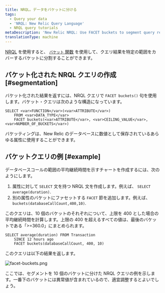 ```yaml
---
title: NRQL。データをバケットに分ける
tags:
  - Query your data
  - 'NRQL: New Relic Query Language'
  - NRQL query tutorials
metaDescription: 'New Relic NRQL: Use FACET buckets to segment query results into groups based on numerical values, then grouped into buckets that cover a range.'
translationType: machine
---
```


[NRQL](/docs/query-data/nrql-new-relic-query-language/getting-started/introduction-nrql) を使用すると、 [`バケット` 関数](/docs/insights/nrql-new-relic-query-language/nrql-reference/nrql-syntax-components-functions#func-buckets) を使用して、クエリ結果を特定の範囲をカバーするバケットに分割することができます。

## バケット化された NRQL クエリの作成 [#segmentation]

バケット化された結果を返すには、NRQL クエリで `FACET buckets()` 句を使用します。バケット・クエリは次のような構造になっています。

```
SELECT <var>FUNCTION</var>(<var>ATTRIBUTE</var>)
    FROM <var>DATA_TYPE</var>
    FACET buckets(<var>ATTRIBUTE</var>, <var>CEILING_VALUE</var>, <var>NUMBER_OF_BUCKETS</var>)
```

バケッティングは、New Relic のデータベースに数値として保存されているあらゆる属性に使用することができます。

## バケットクエリの例 [#example]

データベースコールの範囲の平均継続時間を示すチャートを作成するには、次のようにします。

1. 属性に対して `SELECT` 文を持つ NRQL 文を作成します。例えば、 `SELECT average(duration)`.
2. 別の属性のバケットにファセットする `FACET` 節を追加します。例えば、 `buckets(databaseCallCount,400,10)`.

このクエリは、10 個のバケットのそれぞれについて、上限を 400 とした場合の平均継続時間を計算します。上限の 400 を超えるすべての値は、最後のバケットである「>=360.0」にまとめられます。

```
SELECT average(duration) FROM Transaction
    SINCE 12 hours ago
    FACET buckets(databaseCallCount, 400, 10)
```

このクエリは以下の結果を返します。

![facet-buckets.png](src/images/facet-buckets_0.png 'facet-buckets.png')

<figcaption>
  ここでは、セグメントを 10 個のバケットに分けた NRQL
  クエリの例を示します。一番下のバケットには異常値が含まれているので、適宜調整するとよいでしょう。
</figcaption>

